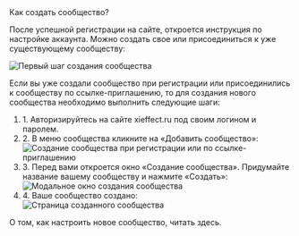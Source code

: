 
<AnchorHeading type="h1" id="add-community">
  Как создать сообщество?
</AnchorHeading>

После успешной регистрации на сайте, откроется инструкция по настройке аккаунта. Можно создать свое или присоединиться к уже существующему сообществу:

<Image
  width={634}
  height={567}
  src="/assets/markdown/community/add-community/create-community.jpeg"
  alt="Первый шаг создания сообщества"
/>

Если вы уже создали сообщество при регистрации или присоединились к сообществу по ссылке-приглашению, то для создания нового сообщества необходимо выполнить следующие шаги:

<ol>
  <li>1. Авторизируйтесь на сайте <Link href="https://xieffect.ru/">xieffect.ru</Link> под своим логином и паролем.</li>
  <li class="my-4 text-gray-100"> 2. В меню сообщества кликните на «Добавить сообщество»: </li>
  <Image
    width={364}
    height={627}
    src="/assets/markdown/community/add-community/add-community.jpeg"
    alt="Создание сообщества при регистрации или по ссылке-приглашению"
  />

  <li class="my-4 text-gray-100"> 3. Перед вами откроется окно «Создание сообщества». Придумайте название вашему сообществу и нажмите «Создать»: </li>
  <Image
    width={521}
    height={304}
    src="/assets/markdown/community/add-community/add-community-modal.png"
    alt="Модальное окно создания сообщества"
    noRatio
  />

  <li class="my-4 text-gray-100"> 4. Ваше сообщество создано: </li>
  <Image
    width={845}
    height={476}
    src="/assets/markdown/community/add-community/community-created.jpeg"
    alt="Страница созданного сообщества"
    noRatio
  />
</ol>
О том, как настроить новое сообщество, читать <Link href="/communities/community-settings">здесь</Link>.
